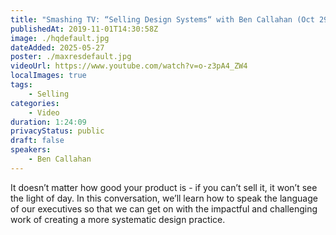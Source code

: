 ```yaml
---
title: "Smashing TV: “Selling Design Systems“ with Ben Callahan (Oct 29, 2019)"
publishedAt: 2019-11-01T14:30:58Z
image: ./hqdefault.jpg
dateAdded: 2025-05-27
poster: ./maxresdefault.jpg
videoUrl: https://www.youtube.com/watch?v=o-z3pA4_ZW4
localImages: true
tags:
    - Selling
categories:
    - Video
duration: 1:24:09
privacyStatus: public
draft: false
speakers:
    - Ben Callahan
---
```

It doesn’t matter how good your product is - if you can’t sell it, it won’t see the light of day. In this conversation, we’ll learn how to speak the language of our executives so that we can get on with the impactful and challenging work of creating a more systematic design practice.
